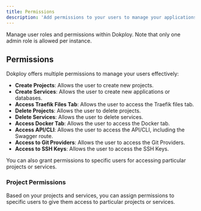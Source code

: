 ```yaml
---
title: Permissions
description: 'Add permissions to your users to manage your applications and services.'
---
```


Manage user roles and permissions within Dokploy. Note that only one admin role is allowed per instance.

## Permissions

Dokploy offers multiple permissions to manage your users effectively:

- **Create Projects**: Allows the user to create new projects.
- **Create Services**: Allows the user to create new applications or databases.
- **Access Traefik Files Tab**: Allows the user to access the Traefik files tab.
- **Delete Projects**: Allows the user to delete projects.
- **Delete Services**: Allows the user to delete services.
- **Access Docker Tab**: Allows the user to access the Docker tab.
- **Access API/CLI**: Allows the user to access the API/CLI, including the Swagger route.
- **Access to Git Providers**: Allows the user to access the Git Providers.
- **Access to SSH Keys**: Allows the user to access the SSH Keys.

You can also grant permissions to specific users for accessing particular projects or services.

### Project Permissions

Based on your projects and services, you can assign permissions to specific users to give them access to particular projects or services.
